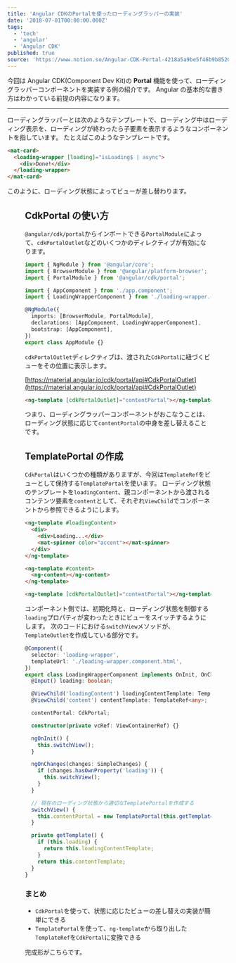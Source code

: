 ```yaml
---
title: 'Angular CDKのPortalを使ったローディングラッパーの実装'
date: '2018-07-01T00:00:00.000Z'
tags:
  - 'tech'
  - 'angular'
  - 'Angular CDK'
published: true
source: 'https://www.notion.so/Angular-CDK-Portal-4218a5a9be5f46b9b852033819cb87da'
---
```



今回は Angular CDK(Component Dev Kit)の **Portal** 機能を使って、ローディングラッパーコンポーネントを実装する例の紹介です。 Angular の基本的な書き方はわかっている前提の内容になります。

---

ローディングラッパーとは次のようなテンプレートで、ローディング中はローディング表示を、ローディングが終わったら子要素を表示するようなコンポーネントを指しています。 たとえばこのようなテンプレートです。

```html
<mat-card>
  <loading-wrapper [loading]="isLoading$ | async">
    <div>Done!</div>
  </loading-wrapper>
</mat-card>
```

このように、ローディング状態によってビューが差し替わります。

<Figure src="https://cdn-ak.f.st-hatena.com/images/fotolife/l/lacolaco/20180701/20180701162327.gif" caption="" />

## CdkPortal の使い方

`@angular/cdk/portal`からインポートできる`PortalModule`によって、`cdkPortalOutlet`などのいくつかのディレクティブが有効になります。

```typescript
import { NgModule } from '@angular/core';
import { BrowserModule } from '@angular/platform-browser';
import { PortalModule } from '@angular/cdk/portal';

import { AppComponent } from './app.component';
import { LoadingWrapperComponent } from './loading-wrapper.component';

@NgModule({
  imports: [BrowserModule, PortalModule],
  declarations: [AppComponent, LoadingWrapperComponent],
  bootstrap: [AppComponent],
})
export class AppModule {}
```

`cdkPortalOutlet`ディレクティブは、渡された`CdkPortal`に紐づくビューをその位置に表示します。

[https://material.angular.io/cdk/portal/api#CdkPortalOutlet](https://material.angular.io/cdk/portal/api#CdkPortalOutlet)

```html
<ng-template [cdkPortalOutlet]="contentPortal"></ng-template>
```

つまり、ローディングラッパーコンポーネントがおこなうことは、ローディング状態に応じて`contentPortal`の中身を差し替えることです。

## TemplatePortal の作成

`CdkPortal`はいくつかの種類がありますが、今回は`TemplateRef`をビューとして保持する`TemplatePortal`を使います。 ローディング状態のテンプレートを`loadingContent`、親コンポーネントから渡されるコンテンツ要素を`content`として、それぞれ`ViewChild`でコンポーネントから参照できるようにします。

```html
<ng-template #loadingContent>
  <div>
    <div>Loading...</div>
    <mat-spinner color="accent"></mat-spinner>
  </div>
</ng-template>

<ng-template #content>
  <ng-content></ng-content>
</ng-template>

<ng-template [cdkPortalOutlet]="contentPortal"></ng-template>
```

コンポーネント側では、初期化時と、ローディング状態を制御する`loading`プロパティが変わったときにビューをスイッチするようにします。 次のコードにおける`switchView`メソッドが、`TemplateOutlet`を作成している部分です。

```typescript
@Component({
  selector: 'loading-wrapper',
  templateUrl: './loading-wrapper.component.html',
})
export class LoadingWrapperComponent implements OnInit, OnChanges {
  @Input() loading: boolean;

  @ViewChild('loadingContent') loadingContentTemplate: TemplateRef<any>;
  @ViewChild('content') contentTemplate: TemplateRef<any>;

  contentPortal: CdkPortal;

  constructor(private vcRef: ViewContainerRef) {}

  ngOnInit() {
    this.switchView();
  }

  ngOnChanges(changes: SimpleChanges) {
    if (changes.hasOwnProperty('loading')) {
      this.switchView();
    }
  }

  // 現在のローディング状態から適切なTemplatePortalを作成する
  switchView() {
    this.contentPortal = new TemplatePortal(this.getTemplate(), this.vcRef);
  }

  private getTemplate() {
    if (this.loading) {
      return this.loadingContentTemplate;
    }
    return this.contentTemplate;
  }
}
```

### まとめ

- `CdkPortal`を使って、状態に応じたビューの差し替えの実装が簡単にできる
- `TemplatePortal`を使って、`ng-template`から取り出した`TemplateRef`を`CdkPortal`に変換できる

完成形がこちらです。

<LinkPreview src="https://stackblitz.com/edit/angular-ttuxpm" />
